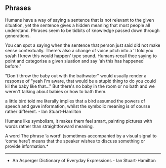 ## Phrases

Humans have a way of saying a sentence that is not relevant to the given situation, yet the sentence gives a hidden meaning that most people all understand. Phrases seem to be tidbits of knowledge passed down through generations.

You can spot a saying when the sentence that person just said did not make sense contextually. There's also a change of voice pitch into a 'I told you so/ah I knew this would happen' type sound. Humans recall thee saying to point and categorise a given siuation and say 'ah this has happened before."

"Don't throw the baby out with the bathwater" would usually render a response of "yeah I'm aware, that would be a stupid thing to do you could kil the baby like that..." But there's no baby in the room or no bath and we weren't talking about babies or how to bath them.

a little bird told me literally implies that a bird assumed the powers of speech and gave information, whilst the symbolic meaning is of course rather different. - Ian Stuart-Hamilton

Humans like symbolism, it makes them feel smart, painting pictures with words rather than straightforward meaning.

A word The phrase ‘a word’ (sometimes accompanied by a visual signal to ‘come here’) means that the speaker wishes to discuss something or provide information.*

---

- An Asperger Dictionary of Everyday Expressions - Ian Stuart-Hamilton